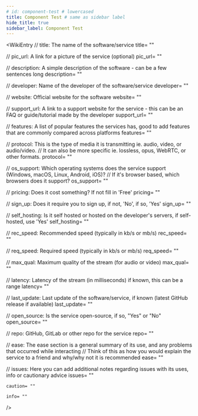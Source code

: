 ```yaml
---
# id: component-test # lowercased
title: Component Test # same as sidebar label
hide_title: true
sidebar_label: Component Test
---
```


<!-- Copy this file and add to the strings below!
If you can't find one of these, it's fine to leave it empty ("") -->

<WikiEntry 
//  title:          The name of the software/service
    title= ""
    
//  pic_url:        A link for a picture of the service (optional)
    pic_url= ""
    
//  description:    A simple description of the software - can be a few sentences long
    description= ""
    
//  developer:      Name of the developer of the software/service
    developer= ""
    
//  website:        Official website for the software
    website= ""
    
//  support_url:    A link to a support website for the service - this can be an FAQ or guide/tutorial made by the developer
    support_url= ""
    
//  features:       A list of popular features the services has, good to add features that are commonly compared across platforms
    features= ""
    
//  protocol:       This is the type of media it is transmitting ie. audio, video, or audio/video.
//                  It can also be more specific ie. lossless, opus, WebRTC, or other formats.
    protocol= ""
    
//  os_support:     Which operating systems does the service support (Windows, macOS, Linux, Android, iOS)?
//                  If it's browser based, which browsers does it support?
    os_support= ""
    
//  pricing:        Does it cost something? If not fill in 'Free'
    pricing= ""
    
//  sign_up:        Does it require you to sign up, if not, 'No', if so, 'Yes'
    sign_up= ""
    
//  self_hosting:   Is it self hosted or hosted on the developer's servers, if self-hosted, use 'Yes'
    self_hosting= ""
    
//  rec_speed:      Recommended speed (typically in kb/s or mb/s)
    rec_speed= ""
    
//  req_speed:      Required speed (typically in kb/s or mb/s)
    req_speed= ""
    
//  max_qual:       Maximum quality of the stream (for audio or video)
    max_qual= ""
    
//  latency:        Latency of the stream (in milliseconds) if known, this can be a range
    latency= ""
    
//  last_update:    Last update of the software/service, if known (latest GitHub release if available)
    last_update= ""
    
//  open_source:    Is the service open-source, if so, "Yes" or "No"
    open_source= ""
    
//  repo:           GitHub, GitLab or other repo for the service
    repo= ""
    
//  ease:           The ease section is a general summary of its use, and any problems that occurred while interacting
//                  Think of this as how you would explain the service to a friend and why/why not it is recommended 
    ease= ""
    
//  issues:         Here you can add additional notes regarding issues with its uses, info or cautionary advice
    issues= ""
    
    caution= ""
    
    info= ""
/>